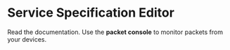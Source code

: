 
# Service Specification Editor

Read the <ServiceSpecificationButton /> documentation. 
Use the <strong>packet console</strong> to monitor packets from your devices.

<ServiceSpecificationEditor />
